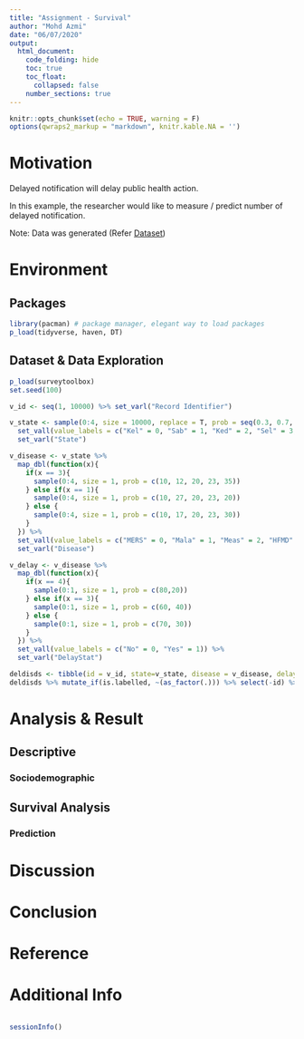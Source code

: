 ```yaml
---
title: "Assignment - Survival"
author: "Mohd Azmi"
date: "06/07/2020"
output: 
  html_document:
    code_folding: hide
    toc: true
    toc_float:
      collapsed: false
    number_sections: true
---
```


```r
knitr::opts_chunk$set(echo = TRUE, warning = F)
options(qwraps2_markup = "markdown", knitr.kable.NA = '')
```

# Motivation

Delayed notification will delay public health action.

In this example, the researcher would like to measure / predict number of delayed notification.

Note: Data was generated (Refer [Dataset](#dataset-data-exploration))

# Environment

## Packages

```r
library(pacman) # package manager, elegant way to load packages
p_load(tidyverse, haven, DT)
```

## Dataset & Data Exploration

```r
p_load(surveytoolbox)
set.seed(100)

v_id <- seq(1, 10000) %>% set_varl("Record Identifier")

v_state <- sample(0:4, size = 10000, replace = T, prob = seq(0.3, 0.7, 0.1)) %>%
  set_vall(value_labels = c("Kel" = 0, "Sab" = 1, "Ked" = 2, "Sel" = 3, "Joh" = 4)) %>%
  set_varl("State")

v_disease <- v_state %>%
  map_dbl(function(x){
    if(x == 3){
      sample(0:4, size = 1, prob = c(10, 12, 20, 23, 35))
    } else if(x == 1){
      sample(0:4, size = 1, prob = c(10, 27, 20, 23, 20))
    } else {
      sample(0:4, size = 1, prob = c(10, 17, 20, 23, 30)) 
    }
  }) %>%
  set_vall(value_labels = c("MERS" = 0, "Mala" = 1, "Meas" = 2, "HFMD" = 3, "Deng" = 4)) %>%
  set_varl("Disease")

v_delay <- v_disease %>%
  map_dbl(function(x){
    if(x == 4){
      sample(0:1, size = 1, prob = c(80,20))
    } else if(x == 3){
      sample(0:1, size = 1, prob = c(60, 40))
    } else {
      sample(0:1, size = 1, prob = c(70, 30)) 
    }
  }) %>%
  set_vall(value_labels = c("No" = 0, "Yes" = 1)) %>%
  set_varl("DelayStat")

deldisds <- tibble(id = v_id, state=v_state, disease = v_disease, delaystat = v_delay)
deldisds %>% mutate_if(is.labelled, ~(as_factor(.))) %>% select(-id) %>% datatable()
```


# Analysis & Result

## Descriptive

### Sociodemographic


## Survival Analysis


### Prediction


# Discussion


# Conclusion

# Reference


# Additional Info

```r

```




```r
sessionInfo()
```

